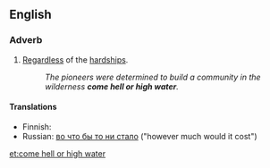 ==English==

===Adverb===
{{infl|en|adverb|head=[[come]] [[hell or high water]]}}

# {{idiomatic}} [[regardless|Regardless]] of the [[hardship]]s.
#:''The pioneers were determined to build a community in the wilderness '''come hell or high water'''.''

====Translations====
{{trans-top|regardless of the hardships}}
* Finnish: {{t|fi|kävi miten kävi}}
* Russian: [[во что бы то ни стало]] ("however much would it cost")
{{trans-mid}}
{{trans-bottom}}

[[et:come hell or high water]]
